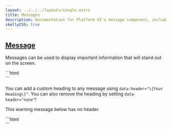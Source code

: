 ```yaml
---
layout: ../../../layouts/single.astro
title: Messages
description: Documentation for Platform UI's message component, including informational, warning, error, and success states.
skellyCSS: true
---
```


## [Message](#message)

Messages can be used to display important information that will stand out on the screen.

<Codedemo>
<div class="message message--info">
  <p class="skeleton" data-lines="1" data-color="var(--med-blue)" data-opacity="0.2"  role="presentation"></p>
</div>
<div class="message message--warning">
  <p class="skeleton" data-lines="1" data-color="var(--med-blue)" data-opacity="0.2"  role="presentation"></p>
</div>
<div class="message message--success">
  <p class="skeleton" data-lines="1" data-color="var(--med-blue)" data-opacity="0.2"  role="presentation"></p>
</div>
<div class="message message--error">
  <p class="skeleton" data-lines="1" data-color="var(--med-blue)" data-opacity="0.2"  role="presentation"></p>
</div>
</Codedemo>

<Codemarkup>
```html
<div class="message message--info">
<!-- Content goes here -->
</div>
<div class="message message--warning">
<!-- Content goes here -->
</div>
<div class="message message--success">
<!-- Content goes here -->
</div>
<div class="message message--error">
<!-- Content goes here -->
</div>
```
</Codemarkup>

<Callout header="Message Tip">

  <p>You can add a custom heading to any message using <code>data-header="\{Your Heading\}"</code>. You can also remove the heading by setting <code>data-header="none"</code>!</p>

</Callout>

<Codedemo>

<div class="message message--info" data-header="Action Required">
  <p class="skeleton" data-lines="1" data-color="var(--med-blue)" data-opacity="0.2"  role="presentation"></p>
</div>

This warning message below has no header.

<div class="message message--warning" data-header="none">
  <p class="skeleton" data-lines="2" data-color="var(--med-blue)" data-opacity="0.2"  role="presentation"></p>
</div>
</Codedemo>

<Codemarkup>
```html
<div class="message message--info" data-header="Action Required">
<!-- Content goes here -->
</div>
<div class="message message--warning" data-header="none">
<!-- Content goes here -->
</div>
```
</Codemarkup>
